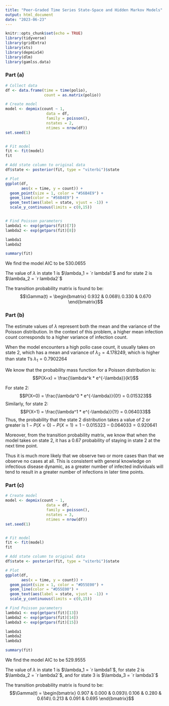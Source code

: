 ---
title: "Peer-Graded Time Series State-Space and Hidden Markov Models"
output: html_document
date: "2023-06-23"
---

```{r setup, include=FALSE}
knitr::opts_chunk$set(echo = TRUE)
library(tidyverse)
library(gridExtra)
library(xts)
library(depmixS4)
library(dlm)
library(gamlss.data)
```

### Part (a)
```{r message=FALSE, warning=FALSE}
# Collect data
df <- data.frame(time = time(polio),
                 count = as.matrix(polio))

# Create model
model <- depmix(count ~ 1,
                  data = df,
                  family = poisson(),
                  nstates = 2,
                  ntimes = nrow(df))
set.seed(1)


# Fit model
fit <- fit(model)
fit

# Add state column to original data
df$state <- posterior(fit, type = "viterbi")$state

# Plot
ggplot(df,
       aes(x = time, y = count)) +
  geom_point(size = 1, color = "#56B4E9") +
  geom_line(color = "#56B4E9") +
  geom_text(aes(label = state, vjust = -1)) +
  scale_y_continuous(limits = c(0,15))


# Find Poisson parameters
lambda1 <- exp(getpars(fit)[7])
lambda2 <- exp(getpars(fit)[8])

lambda1
lambda2

summary(fit)


```
We find the model AIC to be $530.0655$

The value of $\lambda$ in state 1 is $\lambda_1 = `r lambda1`$ and for state 2 is $\lambda_2 = `r lambda2`$

The transition probability matrix is found to be:
$$\Gamma(t) = \begin{bmatrix}
0.932 & 0.068\\
0.330 & 0.670
\end{bmatrix}$$

### Part (b)
The estimate values of $\lambda$ represent both the mean and the variance of the Poisson distribution. In the context of this problem, a higher mean infection count corresponds to a higher variance of infection count.

When the model encounters a high polio case count, it usually takes on state 2, which has a mean and variance of $\lambda_2 = 4.178249$, which is higher than state 1's $\lambda_1 = 0.7902264$

We know that the probability mass function for a Poisson distribution is:
$$P(X=x) = \frac{\lambda^k * e^{-\lambda}}{k!}$$

For state 2:
$$P(X=0) = \frac{\lambda^0 * e^{-\lambda}}{0!} = 0.015323$$
Similarly, for state 2:
$$P(X=1) = \frac{\lambda^1 * e^{-\lambda}}{1!} = 0.064033$$
Thus, the probability that the state 2 distribution takes a value of 2 or greater is $1 - P(X=0) - P(X=1) = 1 - 0.015323 - 0.064033 = 0.920641$

Moreover, from the transition probability matrix, we know that when the model takes on state 2, it has a 0.67 probability of staying in state 2 at the next time point.

Thus it is much more likely that we observe two or more cases than that we observe no cases at all. This is consistent with general knowledge on infectious disease dynamic, as a greater number of infected individuals will tend to result in a greater number of infections in later time points.

### Part (c)
```{r message=FALSE, warning=FALSE}
# Create model
model <- depmix(count ~ 1,
                  data = df,
                  family = poisson(),
                  nstates = 3,
                  ntimes = nrow(df))
set.seed(1)


# Fit model
fit <- fit(model)
fit

# Add state column to original data
df$state <- posterior(fit, type = "viterbi")$state

# Plot
ggplot(df,
       aes(x = time, y = count)) +
  geom_point(size = 1, color = "#D55E00") +
  geom_line(color = "#D55E00") +
  geom_text(aes(label = state, vjust = -1)) +
  scale_y_continuous(limits = c(0,15))

# Find Poisson parameters
lambda1 <- exp(getpars(fit)[13])
lambda2 <- exp(getpars(fit)[14])
lambda3 <- exp(getpars(fit)[15])

lambda1
lambda2
lambda3

summary(fit)

```

We find the model AIC to be $529.9555$

The value of $\lambda$ in state 1 is $\lambda_1 = `r lambda1`$, for state 2 is $\lambda_2 = `r lambda2`$, and for state 3 is $\lambda_3 = `r lambda3`$

The transition probability matrix is found to be:
$$\Gamma(t) = \begin{bmatrix}
0.907 & 0.000 & 0.093\\
0.106 & 0.280 & 0.614\\
0.213 & 0.091 & 0.695
\end{bmatrix}$$



